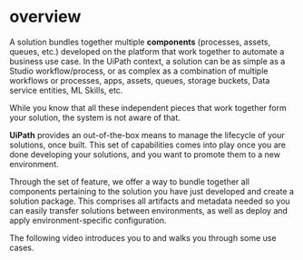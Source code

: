 # overview

A solution bundles together multiple **components**  (processes, assets, queues, etc.) developed on the  platform that work together to automate a business use case. In the UiPath context, a solution can be as simple as a Studio workflow/process, or as complex as a combination of multiple workflows or processes, apps, assets, queues, storage buckets, Data service entities, ML Skills, etc.

While you know that all these independent pieces that work together form your solution, the system is not aware of that.

**UiPath**  provides an out-of-the-box means to manage the lifecycle of your solutions, once built. This set of capabilities comes into play once you are done developing your solutions, and you want to promote them to a new environment.

Through the  set of feature, we offer a way to bundle together all components pertaining to the solution you have just developed and create a solution package. This comprises all artifacts and metadata needed so you can easily transfer solutions between environments, as well as deploy and apply environment-specific configuration.

The following video introduces you to  and walks you through some use cases.

